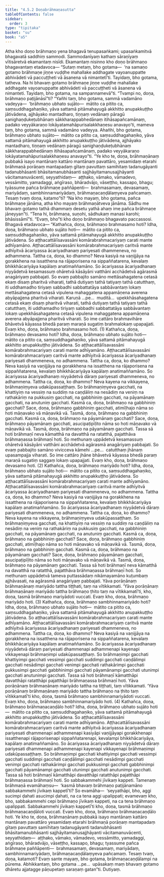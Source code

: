 ```yaml
---
title: "4.5.2 Doṇabrāhmaṇasutta"
tableOfContents: false
sidebar:
  order: 3
type: "tipitaka"
basket: "su"
book: "a5"
---
```



<DynamicBreadcrumb />

<Division number="192" book="a5" bookNo="16" page="196">

<Paragraph number="1104" book="a5">
Atha kho doṇo brāhmaṇo yena bhagavā tenupasaṅkami; upasaṅkamitvā bhagavatā saddhiṃ sammodi. Sammodanīyaṃ kathaṃ sāraṇīyaṃ vītisāretvā ekamantaṃ nisīdi. Ekamantaṃ nisinno kho doṇo brāhmaṇo bhagavantaṃ etadavoca—
</Paragraph>

<Paragraph number="1105" book="a5">
“Sutaṃ metaṃ, bho gotama—  ‘na samaṇo gotamo brāhmaṇe jiṇṇe vuḍḍhe mahallake addhagate vayoanuppatte abhivādeti vā paccuṭṭheti vā āsanena vā nimantetī’ti. Tayidaṃ, bho gotama, tatheva. Na hi bhavaṃ gotamo brāhmaṇe jiṇṇe vuḍḍhe mahallake addhagate vayoanuppatte abhivādeti vā paccuṭṭheti vā āsanena vā nimanteti. Tayidaṃ, bho gotama, na sampannamevā”ti. “Tvampi no, doṇa, brāhmaṇo paṭijānāsī”ti? “Yañhi taṃ, bho gotama, sammā vadamāno vadeyya—  ‘brāhmaṇo ubhato sujāto—  mātito ca pitito ca, saṃsuddhagahaṇiko, yāva sattamā pitāmahayugā akkhitto anupakkuṭṭho jātivādena, ajjhāyako mantadharo, tiṇṇaṃ vedānaṃ pāragū sanighaṇḍukeṭubhānaṃ sākkharappabhedānaṃ itihāsapañcamānaṃ, padako veyyākaraṇo lokāyatamahāpurisalakkhaṇesu anavayo’ti, mameva taṃ, bho gotama, sammā vadamāno vadeyya. Ahañhi, bho gotama, brāhmaṇo ubhato sujāto—  mātito ca pitito ca, saṃsuddhagahaṇiko, yāva sattamā pitāmahayugā akkhitto anupakkuṭṭho jātivādena, ajjhāyako mantadharo, tiṇṇaṃ vedānaṃ pāragū sanighaṇḍukeṭubhānaṃ sākkharappabhedānaṃ itihāsapañcamānaṃ, padako veyyākaraṇo lokāyatamahāpurisalakkhaṇesu anavayo”ti.
</Paragraph>

<Paragraph number="1106" book="a5">
“Ye kho te, doṇa, brāhmaṇānaṃ pubbakā isayo mantānaṃ kattāro mantānaṃ pavattāro, yesamidaṃ etarahi brāhmaṇā porāṇaṃ mantapadaṃ gītaṃ pavuttaṃ samihitaṃ tadanugāyanti tadanubhāsanti bhāsitamanubhāsanti sajjhāyitamanusajjhāyanti vācitamanuvācenti, seyyathidaṃ—  aṭṭhako, vāmako, vāmadevo, vessāmitto, yamadaggi, aṅgīraso, bhāradvājo, vāseṭṭho, kassapo, bhagu; tyāssume pañca brāhmaṇe paññāpenti—  brahmasamaṃ, devasamaṃ, mariyādaṃ, sambhinnamariyādaṃ, brāhmaṇacaṇḍālaṃyeva pañcamaṃ. Tesaṃ tvaṃ doṇa, katamo”ti?
</Paragraph>

<Paragraph number="1107" book="a5">
“Na kho mayaṃ, bho gotama, pañca brāhmaṇe jānāma, atha kho mayaṃ brāhmaṇātveva jānāma. Sādhu me bhavaṃ gotamo tathā dhammaṃ desetu yathā ahaṃ ime pañca brāhmaṇe jāneyyan”ti. “Tena hi, brāhmaṇa, suṇohi, sādhukaṃ manasi karohi; bhāsissāmī”ti. “Evaṃ, bho”ti kho doṇo brāhmaṇo bhagavato paccassosi. Bhagavā etadavoca—
</Paragraph>

<Paragraph number="1108" book="a5">
“Kathañca, doṇa, brāhmaṇo brahmasamo hoti? Idha, doṇa, brāhmaṇo ubhato sujāto hoti—  mātito ca pitito ca, saṃsuddhagahaṇiko, yāva sattamā pitāmahayugā akkhitto anupakkuṭṭho jātivādena. So aṭṭhacattālīsavassāni komārabrahmacariyaṃ carati mante adhīyamāno. Aṭṭhacattālīsavassāni komārabrahmacariyaṃ caritvā mante adhīyitvā ācariyassa ācariyadhanaṃ pariyesati dhammeneva, no adhammena.
</Paragraph>

<Paragraph number="1109" book="a5">
Tattha ca, doṇa, ko dhammo? Neva kasiyā na vaṇijjāya na gorakkhena na issatthena na rājaporisena na sippaññatarena, kevalaṃ bhikkhācariyāya kapālaṃ anatimaññamāno. So ācariyassa ācariyadhanaṃ niyyādetvā kesamassuṃ ohāretvā kāsāyāni vatthāni acchādetvā agārasmā anagāriyaṃ pabbajati. So evaṃ pabbajito samāno mettāsahagatena cetasā ekaṃ disaṃ pharitvā viharati, tathā dutiyaṃ tathā tatiyaṃ tathā catutthaṃ, iti uddhamadho tiriyaṃ sabbadhi sabbattatāya sabbāvantaṃ lokaṃ mettāsahagatena cetasā vipulena mahaggatena appamāṇena averena abyāpajjena pharitvā viharati. Karuṇā …pe…  muditā…  upekkhāsahagatena cetasā ekaṃ disaṃ pharitvā viharati, tathā dutiyaṃ tathā tatiyaṃ tathā catutthaṃ, iti uddhamadho tiriyaṃ sabbadhi sabbattatāya sabbāvantaṃ lokaṃ upekkhāsahagatena cetasā vipulena mahaggatena appamāṇena averena abyāpajjena pharitvā viharati. So ime cattāro brahmavihāre bhāvetvā kāyassa bhedā paraṃ maraṇā sugatiṃ brahmalokaṃ upapajjati. Evaṃ kho, doṇa, brāhmaṇo brahmasamo hoti. (1)
</Paragraph>

<Paragraph number="1110" book="a5">
Kathañca, doṇa, brāhmaṇo devasamo hoti? Idha, doṇa, brāhmaṇo ubhato sujāto hoti—  mātito ca pitito ca, saṃsuddhagahaṇiko, yāva sattamā pitāmahayugā akkhitto anupakkuṭṭho jātivādena. So aṭṭhacattālīsavassāni komārabrahmacariyaṃ carati mante adhīyamāno. Aṭṭhacattālīsavassāni komārabrahmacariyaṃ caritvā mante adhīyitvā ācariyassa ācariyadhanaṃ pariyesati dhammeneva, no adhammena. Tattha ca, doṇa, ko dhammo? Neva kasiyā na vaṇijjāya na gorakkhena na issatthena na rājaporisena na sippaññatarena, kevalaṃ bhikkhācariyāya kapālaṃ anatimaññamāno. So ācariyassa ācariyadhanaṃ niyyādetvā dāraṃ pariyesati dhammeneva, no adhammena.
</Paragraph>

<Paragraph number="1111" book="a5">
Tattha ca, doṇa, ko dhammo? Neva kayena na vikkayena, brāhmaṇiṃyeva udakūpassaṭṭhaṃ. So brāhmaṇiṃyeva gacchati, na khattiyiṃ na vessiṃ na suddiṃ na caṇḍāliṃ na nesādiṃ na veniṃ na rathakāriṃ na pukkusiṃ gacchati, na gabbhiniṃ gacchati, na pāyamānaṃ gacchati, na anutuniṃ gacchati. Kasmā ca, doṇa, brāhmaṇo na gabbhiniṃ gacchati? Sace, doṇa, brāhmaṇo gabbhiniṃ gacchati, atimīḷhajo nāma so hoti māṇavako vā māṇavikā vā. Tasmā, doṇa, brāhmaṇo na gabbhiniṃ gacchati. Kasmā ca, doṇa, brāhmaṇo na pāyamānaṃ gacchati? Sace, doṇa, brāhmaṇo pāyamānaṃ gacchati, asucipaṭipīḷito nāma so hoti māṇavako vā māṇavikā vā. Tasmā, doṇa, brāhmaṇo na pāyamānaṃ gacchati. Tassa sā hoti brāhmaṇī neva kāmatthā na davatthā na ratatthā, pajatthāva brāhmaṇassa brāhmaṇī hoti. So methunaṃ uppādetvā kesamassuṃ ohāretvā kāsāyāni vatthāni acchādetvā agārasmā anagāriyaṃ pabbajati. So evaṃ pabbajito samāno vivicceva kāmehi …pe…  catutthaṃ jhānaṃ upasampajja viharati. So ime cattāro jhāne bhāvetvā kāyassa bhedā paraṃ maraṇā sugatiṃ saggaṃ lokaṃ upapajjati. Evaṃ kho, doṇa, brāhmaṇo devasamo hoti. (2)
</Paragraph>

<Paragraph number="1112" book="a5">
Kathañca, doṇa, brāhmaṇo mariyādo hoti? Idha, doṇa, brāhmaṇo ubhato sujāto hoti—  mātito ca pitito ca, saṃsuddhagahaṇiko, yāva sattamā pitāmahayugā akkhitto anupakkuṭṭho jātivādena. So aṭṭhacattālīsavassāni komārabrahmacariyaṃ carati mante adhīyamāno. Aṭṭhacattālīsavassāni komārabrahmacariyaṃ caritvā mante adhīyitvā ācariyassa ācariyadhanaṃ pariyesati dhammeneva, no adhammena. Tattha ca, doṇa, ko dhammo? Neva kasiyā na vaṇijjāya na gorakkhena na issatthena na rājaporisena na sippaññatarena, kevalaṃ bhikkhācariyāya kapālaṃ anatimaññamāno. So ācariyassa ācariyadhanaṃ niyyādetvā dāraṃ pariyesati dhammeneva, no adhammena.
</Paragraph>

<Paragraph number="1113" book="a5">
Tattha ca, doṇa, ko dhammo? Neva kayena na vikkayena, brāhmaṇiṃyeva udakūpassaṭṭhaṃ. So brāhmaṇiṃyeva gacchati, na khattiyiṃ na vessiṃ na suddiṃ na caṇḍāliṃ na nesādiṃ na veniṃ na rathakāriṃ na pukkusiṃ gacchati, na gabbhiniṃ gacchati, na pāyamānaṃ gacchati, na anutuniṃ gacchati. Kasmā ca, doṇa, brāhmaṇo na gabbhiniṃ gacchati? Sace, doṇa, brāhmaṇo gabbhiniṃ gacchati, atimīḷhajo nāma so hoti māṇavako vā māṇavikā vā. Tasmā, doṇa, brāhmaṇo na gabbhiniṃ gacchati. Kasmā ca, doṇa, brāhmaṇo na pāyamānaṃ gacchati? Sace, doṇa, brāhmaṇo pāyamānaṃ gacchati, asucipaṭipīḷito nāma so hoti māṇavako vā māṇavikā vā. Tasmā, doṇa, brāhmaṇo na pāyamānaṃ gacchati. Tassa sā hoti brāhmaṇī neva kāmatthā na davatthā na ratatthā, pajatthāva brāhmaṇassa brāhmaṇī hoti. So methunaṃ uppādetvā tameva puttassādaṃ nikāmayamāno kuṭumbaṃ ajjhāvasati, na agārasmā anagāriyaṃ pabbajati. Yāva porāṇānaṃ brāhmaṇānaṃ mariyādo tattha tiṭṭhati, taṃ na vītikkamati. ‘Yāva porāṇānaṃ brāhmaṇānaṃ mariyādo tattha brāhmaṇo ṭhito taṃ na vītikkamatī’ti, kho, doṇa, tasmā brāhmaṇo mariyādoti vuccati. Evaṃ kho, doṇa, brāhmaṇo mariyādo hoti. (3)
</Paragraph>

<Paragraph number="1114" book="a5">
Kathañca, doṇa, brāhmaṇo sambhinnamariyādo hoti? Idha, doṇa, brāhmaṇo ubhato sujāto hoti—  mātito ca pitito ca, saṃsuddhagahaṇiko, yāva sattamā pitāmahayugā akkhitto anupakkuṭṭho jātivādena. So aṭṭhacattālīsavassāni komārabrahmacariyaṃ carati mante adhīyamāno. Aṭṭhacattālīsavassāni komārabrahmacariyaṃ caritvā mante adhīyitvā ācariyassa ācariyadhanaṃ pariyesati dhammeneva, no adhammena.
</Paragraph>

<Paragraph number="1115" book="a5">
Tattha ca, doṇa, ko dhammo? Neva kasiyā na vaṇijjāya na gorakkhena na issatthena na rājaporisena na sippaññatarena, kevalaṃ bhikkhācariyāya kapālaṃ anatimaññamāno. So ācariyassa ācariyadhanaṃ niyyādetvā dāraṃ pariyesati dhammenapi adhammenapi kayenapi vikkayenapi brāhmaṇimpi udakūpassaṭṭhaṃ. So brāhmaṇimpi gacchati khattiyimpi gacchati vessimpi gacchati suddimpi gacchati caṇḍālimpi gacchati nesādimpi gacchati venimpi gacchati rathakārimpi gacchati pukkusimpi gacchati gabbhinimpi gacchati pāyamānampi gacchati utunimpi gacchati anutunimpi gacchati. Tassa sā hoti brāhmaṇī kāmatthāpi davatthāpi ratatthāpi pajatthāpi brāhmaṇassa brāhmaṇī hoti. Yāva porāṇānaṃ brāhmaṇānaṃ mariyādo tattha na tiṭṭhati, taṃ vītikkamati. ‘Yāva porāṇānaṃ brāhmaṇānaṃ mariyādo tattha brāhmaṇo na ṭhito taṃ vītikkamatī’ti kho, doṇa, tasmā brāhmaṇo sambhinnamariyādoti vuccati. Evaṃ kho, doṇa, brāhmaṇo sambhinnamariyādo hoti. (4)
</Paragraph>

<Paragraph number="1116" book="a5">
Kathañca, doṇa, brāhmaṇo brāhmaṇacaṇḍālo hoti? Idha, doṇa, brāhmaṇo ubhato sujāto hoti—  mātito ca pitito ca, saṃsuddhagahaṇiko, yāva sattamā pitāmahayugā akkhitto anupakkuṭṭho jātivādena. So aṭṭhacattālīsavassāni komārabrahmacariyaṃ carati mante adhīyamāno. Aṭṭhacattālīsavassāni komārabrahmacariyaṃ caritvā mante adhīyitvā ācariyassa ācariyadhanaṃ pariyesati dhammenapi adhammenapi kasiyāpi vaṇijjāyapi gorakkhenapi issatthenapi rājaporisenapi sippaññatarenapi, kevalampi bhikkhācariyāya, kapālaṃ anatimaññamāno.
</Paragraph>

<Paragraph number="1117" book="a5">
So ācariyassa ācariyadhanaṃ niyyādetvā dāraṃ pariyesati dhammenapi adhammenapi kayenapi vikkayenapi brāhmaṇimpi udakūpassaṭṭhaṃ. So brāhmaṇimpi gacchati khattiyimpi gacchati vessimpi gacchati suddimpi gacchati caṇḍālimpi gacchati nesādimpi gacchati venimpi gacchati rathakārimpi gacchati pukkusimpi gacchati gabbhinimpi gacchati pāyamānampi gacchati utunimpi gacchati anutunimpi gacchati. Tassa sā hoti brāhmaṇī kāmatthāpi davatthāpi ratatthāpi pajatthāpi brāhmaṇassa brāhmaṇī hoti. So sabbakammehi jīvikaṃ kappeti. Tamenaṃ brāhmaṇā evamāhaṃsu—  ‘kasmā bhavaṃ brāhmaṇo paṭijānamāno sabbakammehi jīvikaṃ kappetī’ti? So evamāha—  ‘seyyathāpi, bho, aggi sucimpi ḍahati asucimpi ḍahati, na ca tena aggi upalippati; evamevaṃ kho, bho, sabbakammehi cepi brāhmaṇo jīvikaṃ kappeti, na ca tena brāhmaṇo upalippati. Sabbakammehi jīvikaṃ kappetī’ti kho, doṇa, tasmā brāhmaṇo brāhmaṇacaṇḍāloti vuccati. Evaṃ kho, doṇa, brāhmaṇo brāhmaṇacaṇḍālo hoti.
</Paragraph>

<Paragraph number="1118" book="a5">
Ye kho te, doṇa, brāhmaṇānaṃ pubbakā isayo mantānaṃ kattāro mantānaṃ pavattāro yesamidaṃ etarahi brāhmaṇā porāṇaṃ mantapadaṃ gītaṃ pavuttaṃ samīhitaṃ tadanugāyanti tadanubhāsanti bhāsitamanubhāsanti sajjhāyitamanusajjhāyanti vācitamanuvācenti, seyyathidaṃ—  aṭṭhako, vāmako, vāmadevo, vessāmitto, yamadaggi, aṅgīraso, bhāradvājo, vāseṭṭho, kassapo, bhagu; tyassume pañca brāhmaṇe paññāpenti—  brahmasamaṃ, devasamaṃ, mariyādaṃ, sambhinnamariyādaṃ, brāhmaṇacaṇḍālaṃyeva pañcamaṃ. Tesaṃ tvaṃ, doṇa, katamoti?
</Paragraph>

<Paragraph number="1119" book="a5">
Evaṃ sante mayaṃ, bho gotama, brāhmaṇacaṇḍālampi na pūrema. Abhikkantaṃ, bho gotama …pe…  upāsakaṃ maṃ bhavaṃ gotamo dhāretu ajjatagge pāṇupetaṃ saraṇaṃ gatan”ti.

</Paragraph>
</Division>

<Paragraph number="1120" type="center" book="a5">
Dutiyaṃ.
</Paragraph>